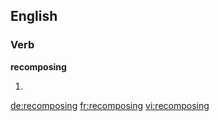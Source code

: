 ==English==

===Verb===
'''recomposing'''

# {{present participle of|recompose}}

[[de:recomposing]]
[[fr:recomposing]]
[[vi:recomposing]]